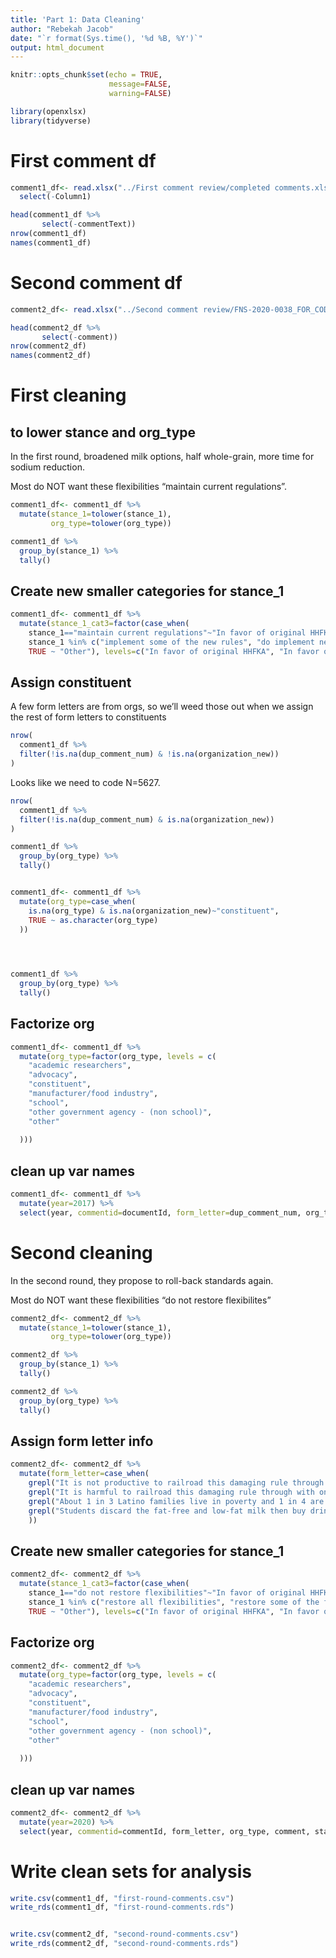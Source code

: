 ```yaml
---
title: 'Part 1: Data Cleaning'
author: "Rebekah Jacob"
date: "`r format(Sys.time(), '%d %B, %Y')`"
output: html_document
---
```


```r
knitr::opts_chunk$set(echo = TRUE,
                      message=FALSE,
                      warning=FALSE)
```

```r
library(openxlsx)
library(tidyverse)
```

# First comment df
```r
comment1_df<- read.xlsx("../First comment review/completed comments.xlsx") %>%
  select(-Column1)

head(comment1_df %>%
       select(-commentText))
nrow(comment1_df)
names(comment1_df)

```
# Second comment df
```r
comment2_df<- read.xlsx("../Second comment review/FNS-2020-0038_FOR_CODING_10.10.2022.xlsx")

head(comment2_df %>%
       select(-comment))
nrow(comment2_df)
names(comment2_df)
```


# First cleaning
## to lower stance and org_type
In the first round, broadened milk options, half whole-grain, more time for sodium reduction.

Most do NOT want these flexibilities "maintain current regulations".
```r
comment1_df<- comment1_df %>%
  mutate(stance_1=tolower(stance_1),
         org_type=tolower(org_type))

comment1_df %>%
  group_by(stance_1) %>%
  tally()
```

## Create new smaller categories for stance_1
```r
comment1_df<- comment1_df %>%
  mutate(stance_1_cat3=factor(case_when(
    stance_1=="maintain current regulations"~"In favor of original HHFKA",
    stance_1 %in% c("implement some of the new rules", "do implement new rules")~"In favor of flexibilies",
    TRUE ~ "Other"), levels=c("In favor of original HHFKA", "In favor of flexibilies", "Other")))
```


## Assign constituent

A few form letters are from orgs, so we'll weed those out when we assign the rest of form letters to constituents
```r
nrow(
  comment1_df %>%
  filter(!is.na(dup_comment_num) & !is.na(organization_new))
)
```

Looks like we need to code N=5627.
```r
nrow(
  comment1_df %>%
  filter(!is.na(dup_comment_num) & is.na(organization_new))
)
```


```r

comment1_df %>%
  group_by(org_type) %>%
  tally()


comment1_df<- comment1_df %>%
  mutate(org_type=case_when(
    is.na(org_type) & is.na(organization_new)~"constituent",
    TRUE ~ as.character(org_type)
  ))



         
comment1_df %>%
  group_by(org_type) %>%
  tally()
```


## Factorize org
```r
comment1_df<- comment1_df %>%
  mutate(org_type=factor(org_type, levels = c(
    "academic researchers",
    "advocacy",
    "constituent",
    "manufacturer/food industry",
    "school",
    "other government agency - (non school)",
    "other"
    
  )))
```


## clean up var names

```r
comment1_df<- comment1_df %>%
  mutate(year=2017) %>%
  select(year, commentid=documentId, form_letter=dup_comment_num, org_type, comment=commentText, stance_1, stance_2, stance_1_cat3)
```



# Second cleaning

In the second round, they propose to roll-back standards again.

Most do NOT want these flexibilities "do not restore flexibilites"

```r

comment2_df<- comment2_df %>%
  mutate(stance_1=tolower(stance_1),
         org_type=tolower(org_type))

comment2_df %>%
  group_by(stance_1) %>%
  tally()
```

```r
comment2_df %>%
  group_by(org_type) %>%
  tally()
```


## Assign form letter info
```r
comment2_df<- comment2_df %>%
  mutate(form_letter=case_when(
    grepl("It is not productive to railroad this damaging rule through with only a 30-day comment period over the holidays", comment)~"Form 1a",
    grepl("It is harmful to railroad this damaging rule through with only a 30-day comment period over the holidays", comment)~"Form 1b",
    grepl("About 1 in 3 Latino families live in poverty and 1 in 4 are food insecure", comment)~"Form 2- Salud America!",
    grepl("Students discard the fat-free and low-fat milk then buy drinks devoid of nutrition and sweetened with a combination of high fructose corn syrup and artificial sweetener", comment)~"Form 3"
    ))
```

## Create new smaller categories for stance_1
```r
comment2_df<- comment2_df %>%
  mutate(stance_1_cat3=factor(case_when(
    stance_1=="do not restore flexibilities"~"In favor of original HHFKA",
    stance_1 %in% c("restore all flexibilities", "restore some of the flexibilities")~"In favor of flexibilies",
    TRUE ~ "Other"), levels=c("In favor of original HHFKA", "In favor of flexibilies", "Other")))
```


## Factorize org
```r
comment2_df<- comment2_df %>%
  mutate(org_type=factor(org_type, levels = c(
    "academic researchers",
    "advocacy",
    "constituent",
    "manufacturer/food industry",
    "school",
    "other government agency - (non school)",
    "other"
    
  )))
```

## clean up var names
```r

comment2_df<- comment2_df %>%
  mutate(year=2020) %>%
  select(year, commentid=commentId, form_letter, org_type, comment, stance_1, stance_2, stance_1_cat3)

```



# Write clean sets for analysis
```r
write.csv(comment1_df, "first-round-comments.csv")
write_rds(comment1_df, "first-round-comments.rds")


write.csv(comment2_df, "second-round-comments.csv")
write_rds(comment2_df, "second-round-comments.rds")
```


